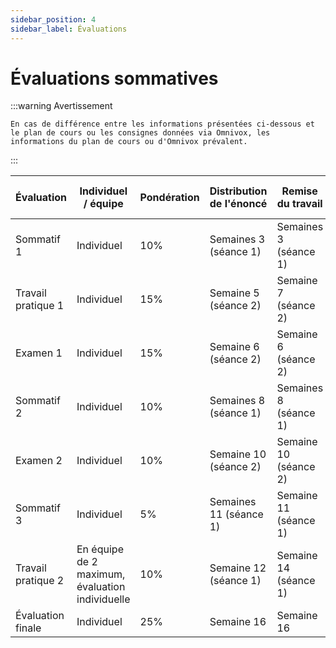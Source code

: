 ```yaml
---
sidebar_position: 4
sidebar_label: Évaluations
---
```


# Évaluations sommatives

:::warning Avertissement

    En cas de différence entre les informations présentées ci-dessous et
    le plan de cours ou les consignes données via Omnivox, les informations du plan de cours ou d'Omnivox prévalent.

:::

| Évaluation         | Individuel / équipe                                 | Pondération | Distribution de l'énoncé | Remise du travail     | Rétroaction du professeur |
|--------------------|-----------------------------------------------------|-------------|--------------------------|-----------------------|---------------------------|
| Sommatif 1         | Individuel                                          | 10%         | Semaines 3 (séance 1)    | Semaines 3 (séance 1) | Semaines 4 (séance 1)     |
| Travail pratique 1 | Individuel                                          | 15%         | Semaine 5 (séance 2)     | Semaine 7 (séance 2)  | Semaine 9 (séance 2)      |
| Examen 1           | Individuel                                          | 15%         | Semaine 6 (séance 2)     | Semaine 6 (séance 2)  | Semaine 8 (séance 2)      |
| Sommatif 2         | Individuel                                          | 10%         | Semaines 8 (séance 1)    | Semaines 8 (séance 1) | Semaine 10 (séance 1)     |
| Examen 2           | Individuel                                          | 10%         | Semaine 10 (séance 2)    | Semaine 10 (séance 2) | Semaine 12 (séance 2)     |
| Sommatif 3         | Individuel                                          | 5%          | Semaines 11 (séance 1)   | Semaine 11 (séance 1) | Semaine 13 (séance 1)     |
| Travail pratique 2 | En équipe de 2 maximum, évaluation individuelle | 10%         | Semaine 12 (séance 1)    | Semaine 14 (séance 1) | Semaine 15 (séance 2)     |
| Évaluation finale  | Individuel                                          | 25%         | Semaine 16               | Semaine 16            | 30 Mai                    |
